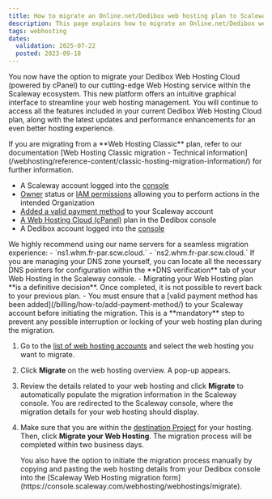 ```yaml
---
title: How to migrate an Online.net/Dedibox web hosting plan to Scaleway
description: This page explains how to migrate an Online.net/Dedibox web hosting plan to Scaleway.
tags: webhosting
dates:
  validation: 2025-07-22
  posted: 2023-09-18
---
```




You now have the option to migrate your Dedibox Web Hosting Cloud (powered by cPanel) to our cutting-edge Web Hosting service within the Scaleway ecosystem. This new platform offers an intuitive graphical interface to streamline your web hosting management. You will continue to access all the features included in your current Dedibox Web Hosting Cloud plan, along with the latest updates and performance enhancements for an even better hosting experience.

<Message type="tip">
  If you are migrating from a **Web Hosting Classic** plan, refer to our documentation [Web Hosting Classic migration - Technical information](/webhosting/reference-content/classic-hosting-migration-information/) for further information.
</Message>

<Requirements />

- A Scaleway account logged into the [console](https://console.scaleway.com)
- [Owner](/iam/concepts/#owner) status or [IAM permissions](/iam/concepts/#permission) allowing you to perform actions in the intended Organization
- [Added a valid payment method](/billing/how-to/add-payment-method/) to your Scaleway account
- [A Web Hosting Cloud (cPanel)](/cpanel-hosting/quickstart/) plan in the Dedibox console
- A Dedibox account logged into the [console](https://console.online.net/en/login)

<Message type="tip">
  We highly recommend using our name servers for a seamless migration experience:
    - `ns1.whm.fr-par.scw.cloud.`
    - `ns2.whm.fr-par.scw.cloud.`
  If you are managing your DNS zone yourself, you can locate all the necessary DNS pointers for configuration within the **DNS verification** tab of your Web Hosting in the Scaleway console.
</Message>

<Message type="important">
  - Migrating your Web Hosting plan **is a definitive decision**. Once completed, it is not possible to revert back to your previous plan.
  - You must ensure that a [valid payment method has been added](/billing/how-to/add-payment-method/) to your Scaleway account before initiating the migration. This is a **mandatory** step to prevent any possible interruption or locking of your web hosting plan during the migration.
</Message>

1. Go to the [list of web hosting accounts](https://console.online.net/en/mut/list) and select the web hosting you want to migrate.
2. Click **Migrate** on the web hosting overview. A pop-up appears.
3. Review the details related to your web hosting and click **Migrate** to automatically populate the migration information in the Scaleway console. You are redirected to the Scaleway console, where the migration details for your web hosting should display.
4. Make sure that you are within the [destination Project](/organizations-and-projects/quickstart/) for your hosting. Then, click **Migrate your Web Hosting**.
    <Lightbox image={image} alt="" />
    <Message type="note">
      The migration process will be completed within two business days.
    </Message>

    <Message type="tip">
      You also have the option to initiate the migration process manually by copying and pasting the web hosting details from your Dedibox console into the [Scaleway Web Hosting migration form](https://console.scaleway.com/webhosting/webhostings/migrate).
    </Message>